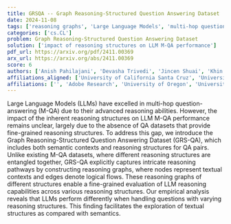 ```yaml
---
title: GRSQA -- Graph Reasoning-Structured Question Answering Dataset
date: 2024-11-08
tags: ['reasoning graphs', 'Large Language Models', 'multi-hop question-answering', 'evaluation of LLM reasoning capabilities', 'reasoning structures', 'reasoning pathways', 'QA datasets', 'semantic contexts', 'Graph Reasoning-Structured Question Answering Dataset', 'reasoning abilities']
categories: ['cs.CL']
problem: Graph Reasoning-Structured Question Answering Dataset
solution: ['impact of reasoning structures on LLM M-QA performance']
pdf_url: https://arxiv.org/pdf/2411.00369
arx_url: https://arxiv.org/abs/2411.00369
score: 6
authors: ['Anish Pahilajani', 'Devasha Trivedi', 'Jincen Shuai', 'Khin S. Yone', 'Samyak Rajesh Jain', 'Namyong Park', 'Ryan A. Rossi', 'Nesreen K. Ahmed', 'Franck Dernoncourt', 'Yu Wang']
affiliations_aligned: ['University of California Santa Cruz', 'University of California Santa Cruz', 'University of California Santa Cruz', 'University of California Santa Cruz', 'University of California Santa Cruz', '', 'Adobe Research', 'Cisco Outshift', 'Adobe Research', 'University of Oregon']
affiliations: ['', 'Adobe Research', 'University of Oregon', 'University of California Santa Cruz', 'Cisco Outshift']
---
```



Large Language Models (LLMs) have excelled in multi-hop question-answering (M-QA) due to their advanced reasoning abilities. However, the impact of the inherent reasoning structures on LLM M-QA performance remains unclear, largely due to the absence of QA datasets that provide fine-grained reasoning structures. To address this gap, we introduce the Graph Reasoning-Structured Question Answering Dataset (GRS-QA), which includes both semantic contexts and reasoning structures for QA pairs. Unlike existing M-QA datasets, where different reasoning structures are entangled together, GRS-QA explicitly captures intricate reasoning pathways by constructing reasoning graphs, where nodes represent textual contexts and edges denote logical flows. These reasoning graphs of different structures enable a fine-grained evaluation of LLM reasoning capabilities across various reasoning structures. Our empirical analysis reveals that LLMs perform differently when handling questions with varying reasoning structures. This finding facilitates the exploration of textual structures as compared with semantics.